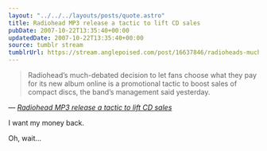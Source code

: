 ```yaml
---
layout: "../../../layouts/posts/quote.astro"
title: Radiohead MP3 release a tactic to lift CD sales
pubDate: 2007-10-22T13:35:40+00:00
updatedDate: 2007-10-22T13:35:40+00:00
source: tumblr stream
tumblrUrl: https://stream.anglepoised.com/post/16637846/radioheads-much-debated-decision-to-let-fans
---
```


> Radiohead&rsquo;s much-debated decision to let fans choose what they pay for its new album online is a promotional tactic to boost sales of compact discs, the band&rsquo;s management said yesterday.

— <cite>[_Radiohead MP3 release a tactic to lift CD sales_](http://www.ft.com/cms/s/0/0a9c779a-7797-11dc-9de8-0000779fd2ac.html?nclick_check=1)</cite>

I want my money back.

Oh, wait&hellip;
